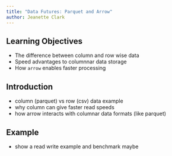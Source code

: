 ```yaml
---
title: "Data Futures: Parquet and Arrow"
author: Jeanette Clark
---
```


## Learning Objectives

- The difference between column and row wise data
- Speed advantages to columnnar data storage
- How `arrow` enables faster processing

## Introduction

- column (parquet) vs row (csv) data example
- why column can give faster read speeds
- how arrow interacts with columnar data formats (like parquet)


## Example

- show a read write example and benchmark maybe